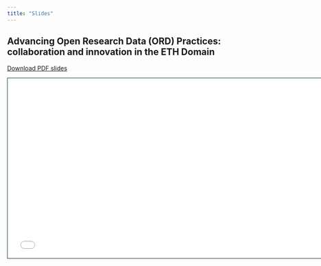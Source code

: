 ```yaml
---
title: "Slides"
---
```


## Advancing Open Research Data (ORD) Practices: collaboration and innovation in the ETH Domain

<a href="ord-conference/2025-06-10-fairqual-ord-conference.pdf" download class="btn btn-primary">
  <i class="bi bi-download"></i> Download PDF slides
</a>

```{=html}
<iframe class="slide-deck" src="ord-conference/2025-06-10-fairqual-ord-conference.pdf" height="420" width="747" style="border: 1px solid #123233;"></iframe>
```

